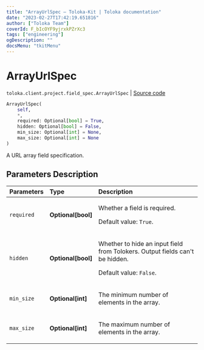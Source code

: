 ```yaml
---
title: "ArrayUrlSpec — Toloka-Kit | Toloka documentation"
date: "2023-02-27T17:42:19.651816"
author: ["Toloka Team"]
coverId: F_bIcOYF9yjrxkPZrXc3
tags: ["engineering"]
ogDescription: ""
docsMenu: "tkitMenu"
---
```


# ArrayUrlSpec
`toloka.client.project.field_spec.ArrayUrlSpec` | [Source code](https://github.com/Toloka/toloka-kit/blob/v1.1.4/src/client/project/field_spec.py#L191)

```python
ArrayUrlSpec(
    self,
    *,
    required: Optional[bool] = True,
    hidden: Optional[bool] = False,
    min_size: Optional[int] = None,
    max_size: Optional[int] = None
)
```

A URL array field specification.

## Parameters Description

| Parameters | Type | Description |
| :----------| :----| :-----------|
`required`|**Optional\[bool\]**|<p>Whether a field is required. </p><p>Default value: `True`.</p>
`hidden`|**Optional\[bool\]**|<p>Whether to hide an input field from Tolokers. Output fields can&#x27;t be hidden. </p><p>Default value: `False`.</p>
`min_size`|**Optional\[int\]**|<p>The minimum number of elements in the array.</p>
`max_size`|**Optional\[int\]**|<p>The maximum number of elements in the array.</p>